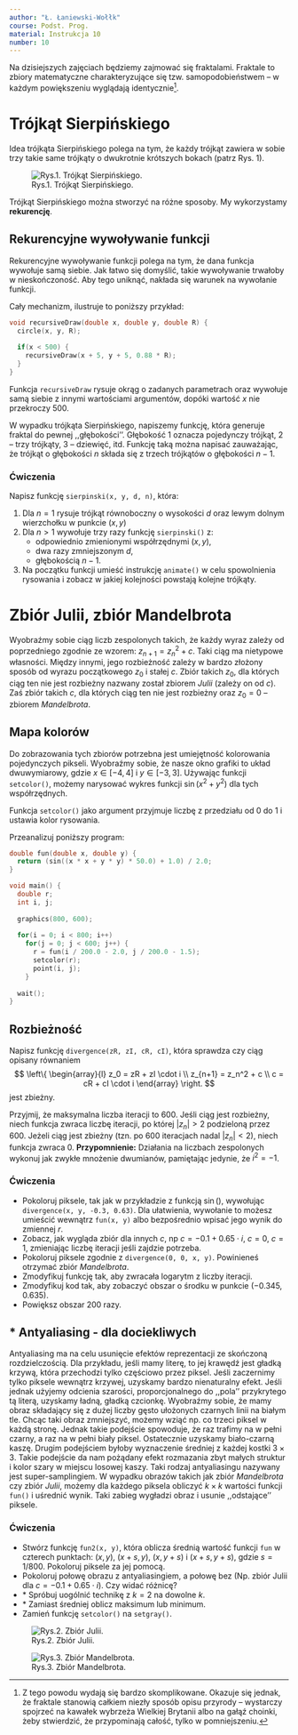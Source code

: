 ```yaml
---
author: "Ł. Łaniewski-Wołłk"
course: Podst. Prog.
material: Instrukcja 10
number: 10
---
```


Na dzisiejszych zajęciach będziemy zajmować się fraktalami.
Fraktale to zbiory matematyczne charakteryzujące się tzw. samopodobieństwem -- w każdym powiększeniu wyglądają identycznie^[Z tego powodu wydają się bardzo skomplikowane. Okazuje się jednak, że fraktale stanowią całkiem niezły sposób opisu przyrody -- wystarczy spojrzeć na kawałek wybrzeża Wielkiej Brytanii albo na gałąź choinki, żeby stwierdzić, że przypominają całość, tylko w pomniejszeniu.].

# Trójkąt Sierpińskiego

Idea trójkąta Sierpińskiego polega na tym, że każdy trójkąt zawiera w sobie trzy takie same trójkąty o dwukrotnie krótszych bokach (patrz Rys. 1).

![Rys.1. Trójkąt Sierpińskiego.](figures/info1/trojkatSierpinskiego.png "Trójkąt Sierpińskiego.")

Trójkąt Sierpińskiego można stworzyć na różne sposoby.
My wykorzystamy **rekurencję**.

## Rekurencyjne wywoływanie funkcji

Rekurencyjne wywoływanie funkcji polega na tym, że dana funkcja wywołuje samą siebie.
Jak łatwo się domyślić, takie wywoływanie trwałoby w nieskończoność.
Aby tego uniknąć, nakłada się warunek na wywołanie funkcji.

Cały mechanizm, ilustruje to poniższy przykład:
```c++
void recursiveDraw(double x, double y, double R) {
  circle(x, y, R);
  
  if(x < 500) {
    recursiveDraw(x + 5, y + 5, 0.88 * R);
  }
}
```

Funkcja `recursiveDraw` rysuje okrąg o zadanych parametrach oraz wywołuje samą siebie z innymi wartościami argumentów, dopóki wartość $x$ nie przekroczy $500$.

W wypadku trójkąta Sierpińskiego, napiszemy funkcję, która generuje fraktal do pewnej ,,głębokości''.
Głębokość $1$ oznacza pojedynczy trójkąt, $2$ -- trzy trójkąty, $3$ -- dziewięć, itd.
Funkcję taką można napisać zauważając, że trójkąt o głębokości $n$ składa się z trzech trójkątów o głębokości $n - 1$.

### Ćwiczenia

Napisz funkcję `sierpinski(x, y, d, n)`, która:

1. Dla $n = 1$ rysuje trójkąt równoboczny o wysokości $d$ oraz lewym dolnym wierzchołku w punkcie $(x, y)$
2. Dla $n > 1$ wywołuje trzy razy funkcję `sierpinski()` z:
    - odpowiednio zmienionymi współrzędnymi $(x, y)$,
    - dwa razy zmniejszonym $d$,
    - głębokością $n - 1$.
3. Na początku funkcji umieść instrukcję `animate()` w celu spowolnienia rysowania i zobacz w jakiej kolejności powstają kolejne trójkąty.

# Zbiór Julii, zbiór Mandelbrota

Wyobraźmy sobie ciąg liczb zespolonych takich, że każdy wyraz zależy od poprzedniego zgodnie ze wzorem: $z_{n+1} = z_n^2 + c$.
Taki ciąg ma nietypowe własności.
Między innymi, jego rozbieżność zależy w bardzo złożony sposób od wyrazu początkowego $z_0$ i stałej $c$.
Zbiór takich $z_0$, dla których ciąg ten nie jest rozbieżny nazwany został zbiorem *Julii* (zależy on od $c$).
Zaś zbiór takich $c$, dla których ciąg ten nie jest rozbieżny oraz $z_0 = 0$ -- zbiorem *Mandelbrota*.

## Mapa kolorów

Do zobrazowania tych zbiorów potrzebna jest umiejętność kolorowania pojedynczych pikseli.
Wyobraźmy sobie, że nasze okno grafiki to układ dwuwymiarowy, gdzie $x \in [-4, 4]$ i $y \in [-3, 3]$.
Używając funkcji `setcolor()`, możemy narysować wykres funkcji $\sin(x^2 + y^2)$ dla tych współrzędnych.

Funkcja `setcolor()` jako argument przyjmuje liczbę z przedziału od $0$ do $1$ i ustawia kolor rysowania.

Przeanalizuj poniższy program:
```c++
double fun(double x, double y) {
  return (sin((x * x + y * y) * 50.0) + 1.0) / 2.0;
}

void main() {
  double r;
  int i, j;
  
  graphics(800, 600);
  
  for(i = 0; i < 800; i++)
    for(j = 0; j < 600; j++) {
      r = fun(i / 200.0 - 2.0, j / 200.0 - 1.5);
      setcolor(r);
      point(i, j);
    }
    
  wait();
}
```

## Rozbieżność

Napisz funkcję `divergence(zR, zI, cR, cI)`, która sprawdza czy ciąg opisany równaniem
$$
\left\{
\begin{array}{l}
z_0 = zR + zI \cdot i \\
z_{n+1} = z_n^2 + c \\
c = cR + cI \cdot i 
\end{array}
\right.
$$
jest zbieżny.

Przyjmij, że maksymalna liczba iteracji to $600$.
Jeśli ciąg jest rozbieżny, niech funkcja zwraca liczbę iteracji, po której $|z_n| > 2$ podzieloną przez $600$.
Jeżeli ciąg jest zbieżny (tzn. po $600$ iteracjach nadal $|z_n| < 2$), niech funkcja zwraca $0$.
**Przypomnienie:** Działania na liczbach zespolonych wykonuj jak zwykłe mnożenie dwumianów, pamiętając jedynie, że $i^2 = -1$.

### Ćwiczenia

- Pokoloruj piksele, tak jak w przykładzie z funkcją $\sin()$, wywołując `divergence(x, y, -0.3, 0.63)`. Dla ułatwienia, wywołanie to możesz umieścić wewnątrz `fun(x, y)` albo bezpośrednio wpisać jego wynik do zmiennej $r$.
- Zobacz, jak wygląda zbiór dla innych $c$, np $c = -0.1 + 0.65 \cdot i$, $c = 0$, $c = 1$, zmieniając liczbę iteracji jeśli zajdzie potrzeba.
- Pokoloruj piksele zgodnie z `divergence(0, 0, x, y)`.
Powinieneś otrzymać zbiór *Mandelbrota*.
- Zmodyfikuj funkcję tak, aby zwracała logarytm z liczby iteracji.
- Zmodyfikuj kod tak, aby zobaczyć obszar o środku w punkcie $(-0.345, 0.635)$.
- Powiększ obszar $200$ razy.

## \* Antyaliasing - dla dociekliwych

Antyaliasing ma na celu usunięcie efektów reprezentacji ze skończoną rozdzielczością.
Dla przykładu, jeśli mamy literę, to jej krawędź jest gładką krzywą, która przechodzi tylko częściowo przez piksel.
Jeśli zaczernimy tylko piksele wewnątrz krzywej, uzyskamy bardzo nienaturalny efekt.
Jeśli jednak użyjemy odcienia szarości, proporcjonalnego do ,,pola'' przykrytego tą literą, uzyskamy ładną, gładką czcionkę.
Wyobraźmy sobie, że mamy obraz składający się z dużej liczby gęsto ułożonych czarnych linii na białym tle.
Chcąc taki obraz zmniejszyć, możemy wziąć np. co trzeci piksel w każdą stronę.
Jednak takie podejście spowoduje, że raz trafimy na w pełni czarny, a raz na w pełni biały piksel.
Ostatecznie uzyskamy biało-czarną kaszę.
Drugim podejściem byłoby wyznaczenie średniej z każdej kostki $3 \times 3$.
Takie podejście da nam pożądany efekt rozmazania zbyt małych struktur i kolor szary w miejscu losowej kaszy.
Taki rodzaj antyaliasingu nazywany jest super-samplingiem.
W wypadku obrazów takich jak zbiór *Mandelbrota* czy zbiór *Julii*, możemy dla każdego piksela obliczyć $k \times k$ wartości funkcji `fun()` i uśrednić wynik.
Taki zabieg wygładzi obraz i usunie ,,odstające'' piksele.

### Ćwiczenia

- Stwórz funkcję `fun2(x, y)`, która oblicza średnią wartość funkcji `fun` w czterech punktach: $(x, y)$, $(x + s, y)$, $(x, y + s)$ i $(x + s, y + s)$, gdzie $s = 1/800$.
Pokoloruj piksele za jej pomocą.
- Pokoloruj połowę obrazu z antyaliasingiem, a połowę bez
(Np. zbiór Julii dla $c = -0.1 + 0.65 \cdot i$).
Czy widać różnicę?
- \* Spróbuj uogólnić technikę z $k = 2$ na dowolne $k$.
- \* Zamiast średniej oblicz maksimum lub minimum.
- Zamień funkcję `setcolor()` na `setgray()`.

![Rys.2. Zbiór Julii.](figures/info1/julia.png "Zbiór Julii.")

![Rys.3. Zbiór Mandelbrota.](figures/info1/mandelbrot.png "Zbiór Mandelbrota.")

